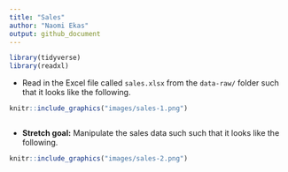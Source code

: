 ```yaml
---
title: "Sales"
author: "Naomi Ekas"
output: github_document
---
```


```r
library(tidyverse)
library(readxl)
```

-   Read in the Excel file called `sales.xlsx` from the `data-raw/` folder such that it looks like the following.

```r
knitr::include_graphics("images/sales-1.png")
```

```r

```

-   **Stretch goal:** Manipulate the sales data such such that it looks like the following.

```r
knitr::include_graphics("images/sales-2.png")
```

```r

```
